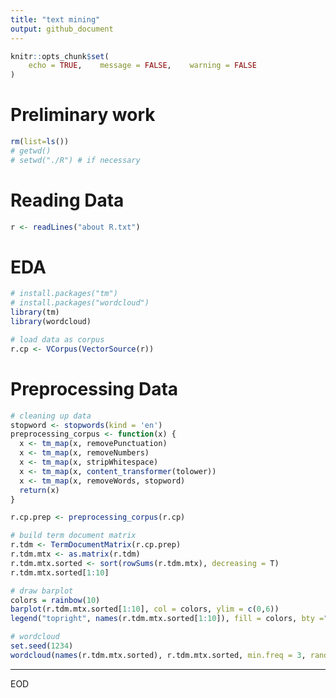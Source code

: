 ```yaml
---
title: "text mining"
output: github_document
---
```


```r
knitr::opts_chunk$set(
	echo = TRUE,	message = FALSE,	warning = FALSE
)
```

# Preliminary work
```r
rm(list=ls())
# getwd()
# setwd("./R") # if necessary
```

# Reading Data
```r
r <- readLines("about R.txt")
```

# EDA
```r
# install.packages("tm")
# install.packages("wordcloud")
library(tm)
library(wordcloud)

# load data as corpus
r.cp <- VCorpus(VectorSource(r))
```
# Preprocessing Data
```r
# cleaning up data
stopword <- stopwords(kind = 'en')
preprocessing_corpus <- function(x) {
  x <- tm_map(x, removePunctuation)
  x <- tm_map(x, removeNumbers)
  x <- tm_map(x, stripWhitespace)
  x <- tm_map(x, content_transformer(tolower))
  x <- tm_map(x, removeWords, stopword)
  return(x)
}

r.cp.prep <- preprocessing_corpus(r.cp)

# build term document matrix
r.tdm <- TermDocumentMatrix(r.cp.prep)
r.tdm.mtx <- as.matrix(r.tdm)
r.tdm.mtx.sorted <- sort(rowSums(r.tdm.mtx), decreasing = T)
r.tdm.mtx.sorted[1:10]
```
```r
# draw barplot
colors = rainbow(10)
barplot(r.tdm.mtx.sorted[1:10], col = colors, ylim = c(0,6))
legend("topright", names(r.tdm.mtx.sorted[1:10]), fill = colors, bty ="n", ncol = 3, cex = 0.7)
```

```r
# wordcloud
set.seed(1234)
wordcloud(names(r.tdm.mtx.sorted), r.tdm.mtx.sorted, min.freq = 3, random.order = F, rot.per=0.35, colors = brewer.pal(8, "Dark2"), scale = c(4, 0.3))
```


---
EOD